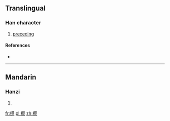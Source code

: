 ==Translingual==

===Han character===
{{Han char|rn=64|rad=手|as=14|sn=17|four=5409<sub>1</sub>|canj=手廿月火 (QTBF)|ids=⿰[[扌]][[蔡]]}}

# [[preceding]]

====References====
* {{Han ref|kx=0462.020|dkj=12931|dj=0811.100|hdz=31979.050|uh=6503|ud=25859|bh=EFD6|bd=61398}}

----

==Mandarin==

===Hanzi===
{{cmn-hanzi|pin=[[cā]] ([[ca1]]), [[sǎ]] ([[sa3]])|wg=ts'a<sup>1</sup>, sa<sup>3</sup>}}

# {{defn|lang=cmn|sort=手14}}

[[fr:攃]]
[[pl:攃]]
[[zh:攃]]